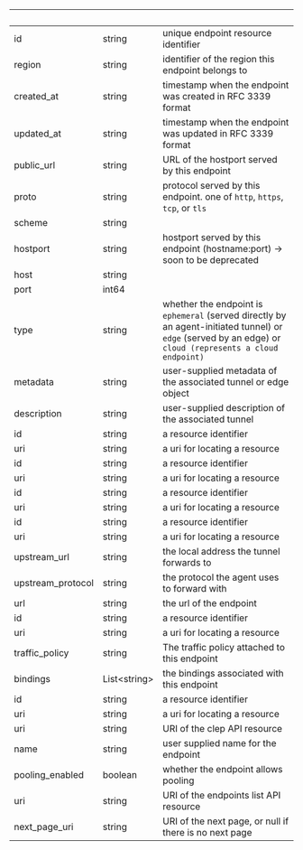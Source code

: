 
| &nbsp;            | &nbsp;             | &nbsp;                                                                                                                                                    |
| ----------------- | ------------------ | --------------------------------------------------------------------------------------------------------------------------------------------------------- |
| id                | string             | unique endpoint resource identifier                                                                                                                       |
| region            | string             | identifier of the region this endpoint belongs to                                                                                                         |
| created_at        | string             | timestamp when the endpoint was created in RFC 3339 format                                                                                                |
| updated_at        | string             | timestamp when the endpoint was updated in RFC 3339 format                                                                                                |
| public_url        | string             | URL of the hostport served by this endpoint                                                                                                               |
| proto             | string             | protocol served by this endpoint. one of `http`, `https`, `tcp`, or `tls`                                                                                 |
| scheme            | string             |                                                                                                                                                           |
| hostport          | string             | hostport served by this endpoint (hostname:port) -> soon to be deprecated                                                                                 |
| host              | string             |                                                                                                                                                           |
| port              | int64              |                                                                                                                                                           |
| type              | string             | whether the endpoint is `ephemeral` (served directly by an agent-initiated tunnel) or `edge` (served by an edge) or `cloud (represents a cloud endpoint)` |
| metadata          | string             | user-supplied metadata of the associated tunnel or edge object                                                                                            |
| description       | string             | user-supplied description of the associated tunnel                                                                                                        |
| id                | string             | a resource identifier                                                                                                                                     |
| uri               | string             | a uri for locating a resource                                                                                                                             |
| id                | string             | a resource identifier                                                                                                                                     |
| uri               | string             | a uri for locating a resource                                                                                                                             |
| id                | string             | a resource identifier                                                                                                                                     |
| uri               | string             | a uri for locating a resource                                                                                                                             |
| id                | string             | a resource identifier                                                                                                                                     |
| uri               | string             | a uri for locating a resource                                                                                                                             |
| upstream_url      | string             | the local address the tunnel forwards to                                                                                                                  |
| upstream_protocol | string             | the protocol the agent uses to forward with                                                                                                               |
| url               | string             | the url of the endpoint                                                                                                                                   |
| id                | string             | a resource identifier                                                                                                                                     |
| uri               | string             | a uri for locating a resource                                                                                                                             |
| traffic_policy    | string             | The traffic policy attached to this endpoint                                                                                                              |
| bindings          | List&lt;string&gt; | the bindings associated with this endpoint                                                                                                                |
| id                | string             | a resource identifier                                                                                                                                     |
| uri               | string             | a uri for locating a resource                                                                                                                             |
| uri               | string             | URI of the clep API resource                                                                                                                              |
| name              | string             | user supplied name for the endpoint                                                                                                                       |
| pooling_enabled   | boolean            | whether the endpoint allows pooling                                                                                                                       |
| uri               | string             | URI of the endpoints list API resource                                                                                                                    |
| next_page_uri     | string             | URI of the next page, or null if there is no next page                                                                                                    |
